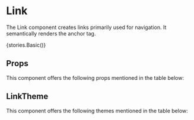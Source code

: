 
<Meta title="Core" component={Link} />

# Link

The Link component creates links primarily used for navigation. It semantically renders the anchor tag.

<Preview withToolbar>
    <Story name="Link">{stories.Basic()}</Story>
</Preview>

## Props

This component offers the following props mentioned in the table below:

<Props of={Link} />

## LinkTheme

This component offers the following themes mentioned in the table below:

<Props of={stories.ThemeInterface} />
